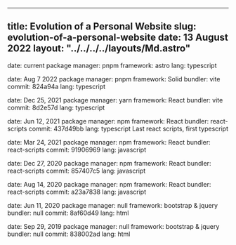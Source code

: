 
---
title: Evolution of a Personal Website
slug: evolution-of-a-personal-website
date: 13 August 2022
layout: "../../../../layouts/Md.astro"
---


date: current
package manager: pnpm
framework: astro
lang: typescript

date: Aug 7 2022
package manager: pnpm
framework: Solid
bundler: vite
commit: 824a94a
lang: typescript

date: Dec 25, 2021
package manager: yarn
framework: React
bundler: vite
commit: 8d2e57d
lang: typescript

date: Jun 12, 2021
package manager: npm
framework: React
bundler: react-scripts
commit: 437d49bb
lang: typescript
Last react scripts, first typescript

date: Mar 24, 2021
package manager: npm
framework: React
bundler: react-scripts
commit: 91906969
lang: javascript

date: Dec 27, 2020
package manager: npm
framework: React
bundler: react-scripts
commit: 857407c5
lang: javascript

date: Aug 14, 2020
package manager: npm
framework: React
bundler: react-scripts
commit: a23a7838
lang: javascript

date: Jun 11, 2020
package manager: null
framework: bootstrap & jquery
bundler: null
commit: 8af60d49
lang: html

date: Sep 29, 2019
package manager: null
framework: bootstrap & jquery
bundler: null
commit: 838002ad
lang: html
